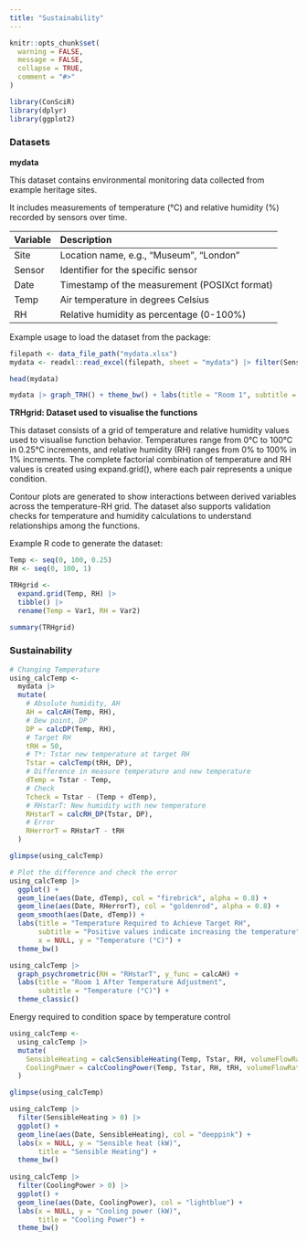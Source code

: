 ```yaml
---
title: "Sustainability"
---
```


```r
knitr::opts_chunk$set(
  warning = FALSE,
  message = FALSE,
  collapse = TRUE,
  comment = "#>"
)
```

```r
library(ConSciR)
library(dplyr)
library(ggplot2)
```



### Datasets

**mydata**

This dataset contains environmental monitoring data collected from example heritage sites.

It includes measurements of temperature (°C) and relative humidity (%) recorded by sensors over time.

| **Variable** | **Description**                               |
|:-------------|:----------------------------------------------|
| Site         | Location name, e.g., "Museum", "London"       |
| Sensor       | Identifier for the specific sensor            |
| Date         | Timestamp of the measurement (POSIXct format) |
| Temp         | Air temperature in degrees Celsius            |
| RH           | Relative humidity as percentage (0-100%)      |

Example usage to load the dataset from the package:

```r
filepath <- data_file_path("mydata.xlsx")
mydata <- readxl::read_excel(filepath, sheet = "mydata") |> filter(Sensor == "Room 1")

head(mydata)

mydata |> graph_TRH() + theme_bw() + labs(title = "Room 1", subtitle = "mydata")
```

**TRHgrid: Dataset used to visualise the functions**

This dataset consists of a grid of temperature and relative humidity values used to visualise function behavior. Temperatures range from 0°C to 100°C in 0.25°C increments, and relative humidity (RH) ranges from 0% to 100% in 1% increments. The complete factorial combination of temperature and RH values is created using expand.grid(), where each pair represents a unique condition.

Contour plots are generated to show interactions between derived variables across the temperature-RH grid. The dataset also supports validation checks for temperature and humidity calculations to understand relationships among the functions.

Example R code to generate the dataset:

```r
Temp <- seq(0, 100, 0.25)
RH <- seq(0, 100, 1)

TRHgrid <- 
  expand.grid(Temp, RH) |> 
  tibble() |> 
  rename(Temp = Var1, RH = Var2) 

summary(TRHgrid)
```


### Sustainability

```r
# Changing Temperature
using_calcTemp <- 
  mydata |> 
  mutate(
    # Absolute humidity, AH
    AH = calcAH(Temp, RH), 
    # Dew point, DP
    DP = calcDP(Temp, RH), 
    # Target RH
    tRH = 50, 			
    # T*: Tstar new temperature at target RH 
    Tstar = calcTemp(tRH, DP), 
    # Difference in measure temperature and new temperature
    dTemp = Tstar - Temp, 
    # Check
    Tcheck = Tstar - (Temp + dTemp), 
    # RHstarT: New humidity with new temperature 
    RHstarT = calcRH_DP(Tstar, DP),
    # Error 
    RHerrorT = RHstarT - tRH
  )

glimpse(using_calcTemp)

# Plot the difference and check the error
using_calcTemp |>
  ggplot() +
  geom_line(aes(Date, dTemp), col = "firebrick", alpha = 0.8) + 
  geom_line(aes(Date, RHerrorT), col = "goldenrod", alpha = 0.8) + 
  geom_smooth(aes(Date, dTemp)) + 
  labs(title = "Temperature Required to Achieve Target RH",
       subtitle = "Positive values indicate increasing the temperature",
       x = NULL, y = "Temperature (°C)") +
  theme_bw()

using_calcTemp |>
  graph_psychrometric(RH = "RHstarT", y_func = calcAH) +
  labs(title = "Room 1 After Temperature Adjustment",
       subtitle = "Temperature (°C)") +  
  theme_classic()
```

Energy required to condition space by temperature control

```r
using_calcTemp <- 
  using_calcTemp |>
  mutate(
    SensibleHeating = calcSensibleHeating(Temp, Tstar, RH, volumeFlowRate = 0.5),
    CoolingPower = calcCoolingPower(Temp, Tstar, RH, tRH, volumeFlowRate = 0.5)
  )

glimpse(using_calcTemp)

using_calcTemp |>
  filter(SensibleHeating > 0) |>
  ggplot() +
  geom_line(aes(Date, SensibleHeating), col = "deeppink") + 
  labs(x = NULL, y = "Sensible heat (kW)", 
       title = "Sensible Heating") +
  theme_bw()
  
using_calcTemp |>
  filter(CoolingPower > 0) |>
  ggplot() +
  geom_line(aes(Date, CoolingPower), col = "lightblue") +
  labs(x = NULL, y = "Cooling power (kW)", 
       title = "Cooling Power") +
  theme_bw()

```


